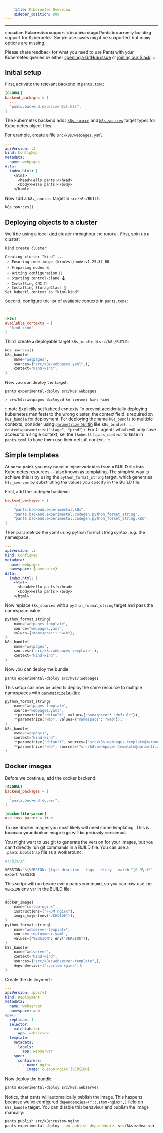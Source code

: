 ```yaml
---
    title: Kubernetes Overview
    sidebar_position: 999
---
```


---

:::caution Kubernetes support is in alpha stage
Pants is currently building support for Kubernetes. Simple use cases might be
supported, but many options are missing.

Please share feedback for what you need to use Pants with your Kubernetes queries by
either [opening a GitHub
issue](https://github.com/pantsbuild/pants/issues/new/choose) or [joining our
Slack](/community/getting-help)!
:::

## Initial setup

First, activate the relevant backend in `pants.toml`:

```toml title="pants.toml"
[GLOBAL]
backend_packages = [
  ...
  "pants.backend.experimental.k8s",
]
```

The Kubernetes backend adds [`k8s_source`](../../reference/targets/k8s_source.mdx) and
[`k8s_sources`](../../reference/targets/k8s_sources.mdx) target types for Kubernetes object
files.

For example, create a file `src/k8s/webpages.yaml`:

```yaml title="src/k8s/webpages.yaml"
---
apiVersion: v1
kind: ConfigMap
metadata:
  name: webpages
data:
  index.html: |
    <html>
      <head>Hello pants!</head>
      <body>Hello pants!</body>
    </html>
```

Now add a `k8s_sources` target in `src/k8s/BUILD`:

```python title="src/k8s/BUILD"
k8s_sources()
```

## Deploying objects to a cluster

We'll be using a local [kind](https://kind.sigs.k8s.io/) cluster throughout the
tutorial. First, spin up a cluster:

```bash
kind create cluster
```
```
Creating cluster "kind" ...
 ✓ Ensuring node image (kindest/node:v1.25.3) 🖼 
 ✓ Preparing nodes 📦  
 ✓ Writing configuration 📜 
 ✓ Starting control-plane 🕹️ 
 ✓ Installing CNI 🔌 
 ✓ Installing StorageClass 💾 
Set kubectl context to "kind-kind"
```

Second, configure the list of available contexts in `pants.toml`:

```toml title="pants.toml"
...

[k8s]
available_contexts = [
  "kind-kind",
]
```

Third, create a deployable target `k8s_bundle` in `src/k8s/BUILD`:

```python title="src/k8s/BUILD"
k8s_sources()
k8s_bundle(
    name="webpages",
    sources=("src/k8s/webpages.yaml",),
    context="kind-kind",
)
```

Now you can deploy the target:

```bash
pants experimental-deploy src/k8s:webpages
```
```
✓ src/k8s:webpages deployed to context kind-kind
```

:::note Explicitly set kubectl contexts
To prevent accidentally deploying kubernetes manifests to the wrong cluster,
the context field is required on `k8s_bundle` for deployment. For deploying the
same `k8s_bundle` to multiple contexts, consider using [`parametrize`
builtin](../using-pants/key-concepts/targets-and-build-files.mdx#parametrizing-targets)
like `k8s_bundle(..., context=parametrize("stage", "prod"))`. For CI agents
which will only have access to a single context, set the
`[kubectl].pass_context` to false in `pants.toml` to have them use their
default context.
:::

## Simple templates

At some point, you may need to inject variables from a BUILD file into
Kubernetes resources — also known as templating. The simplest way to achieve
this is by using the `python_format_string` target, which generates
`k8s_sources` by substituting the values you specify in the BUILD file.

First, add the codegen backend:

```toml title="pants.toml"
backend_packages = [
    ...
    "pants.backend.experimental.k8s",
    "pants.backend.experimental.codegen.python_format_string",
    "pants.backend.experimental.codegen.python_format_string.k8s",
]
```

Then parametrize the yaml using python format string syntax, e.g. the
namespace:

```yaml title="src/k8s/webpages.yaml
---
apiVersion: v1
kind: ConfigMap
metadata:
  name: webpages
  namespace: {namespace}
data:
  index.html: |
    <html>
      <head>Hello pants!</head>
      <body>Hello pants!</body>
    </html>
```

Now replace `k8s_sources` with a `python_format_string` target and pass the
namespace value:

```python title="src/k8s/BUILD"
python_format_string(
    name="webpages-template",
    source="webpages.yaml",
    values={"namespace": "web"},
)
k8s_bundle(
    name="webpages",
    sources=("src/k8s:webpages-template",),
    context="kind-kind",
)
```

Now you can deploy the bundle:

```bash
pants experimental-deploy src/k8s/:webpages
```

This setup can now be used to deploy the same resource to multiple namespaces
with [`parametrize`
builtin](../using-pants/key-concepts/targets-and-build-files.mdx#parametrizing-targets):

```python title="src/k8s/BUILD"
python_format_string(
    name="webpages-template",
    source="webpages.yaml",
    **parametrize("default", values={"namespace": "default"}),
    **parametrize("web", values={"namespace": "web"}),
)
k8s_bundle(
    name="webpages",
    context="kind-kind",
    **parametrize("default", sources=("src/k8s:webpages-template@parametrize=default",)),
    **parametrize("web", sources=("src/k8s:webpages-template@parametrize=web",)),
)
```

## Docker images

Before we continue, add the docker backend:

```toml title="pants.toml"
[GLOBAL]
backend_packages = [
  ...
  "pants.backend.docker",
]

[dockerfile-parser]
use_rust_parser = true
```

To use docker images you most likely will need some templating. This is because
your docker image tags will be probably versioned.

You might want to use git to generate the version for your images, but you
can't directly run git commands in a BUILD file. You can use a
`.pants.bootstrap` file as a workaround:

```python title=".pants.bootstrap"
#!/bin/sh

VERSION="${VERSION:-$(git describe --tags --dirty --match "[0-9\.]*" || echo 0.0.1)}"
export VERSION
```

This script will run before every pants command, so you can now use the
`VERSION` env var in the BUILD file:

```python title="src/k8s/BUILD"
...
docker_image(
    name="custom-nginx",
    instructions=["FROM nginx"],
    image_tags=[env("VERSION")],
)
python_format_string(
    name="webserver-template",
    source="deployment.yaml",
    values={"VERSION": env("VERSION")},
)
k8s_bundle(
    name="webserver",
    context="kind-kind",
    sources=("src/k8s:webserver-template",),
    dependencies=(":custom-nginx",),
)
```

Create the deployment:

```yaml title="src/k8s/deployment.yaml"
---
apiVersion: apps/v1
kind: Deployment
metadata:
  name: webserver
  namespace: web
spec:
  replicas: 1
  selector:
    matchLabels:
      app: webserver
  template:
    metadata:
      labels:
        app: webserver
    spec:
      containers:
        - name: nginx
          image: custom-nginx:{VERSION}
```

Now deploy the bundle:

```bash
pants experimental-deploy src/k8s:webserver
```

Notice, that pants will automatically publish the image. This happens because
we've configured `dependencies=(":custom-nginx",)` field on `k8s_bundle`
target. You can disable this behaviour and publish the image manually:

```bash
pants publish src/k8s:custom-nginx
pants experimental-deploy --no-publish-dependencies src/k8s:webserver
```

